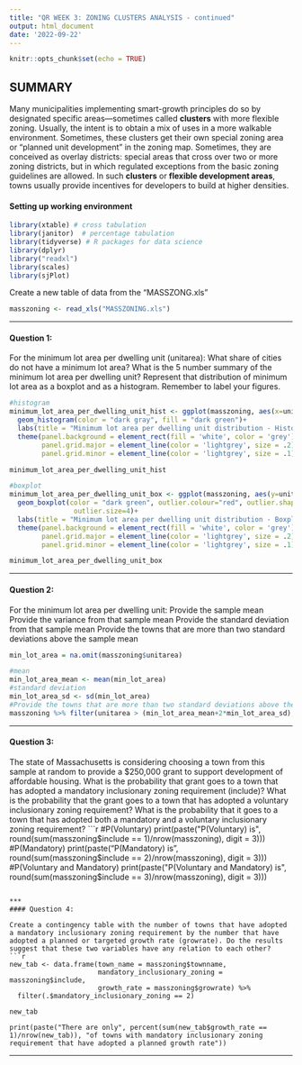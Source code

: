 ```yaml
---
title: "QR WEEK 3: ZONING CLUSTERS ANALYSIS - continued"
output: html_document
date: '2022-09-22'
---
```


```r
knitr::opts_chunk$set(echo = TRUE)
```

## SUMMARY

Many municipalities implementing smart-growth principles do so by designated specific areas—sometimes called **clusters** with more flexible zoning. Usually, the intent is to obtain a mix of uses in a more walkable environment. Sometimes, these clusters get their own special zoning area or “planned unit development” in the zoning map. Sometimes, they are conceived as overlay districts: special areas that cross over two or more zoning districts, but in which regulated exceptions from the basic zoning guidelines are allowed. In such **clusters** or **flexible development areas**, towns usually provide incentives for developers to build at higher densities.

#### Setting up working environment

```r
library(xtable) # cross tabulation
library(janitor)  # percentage tabulation
library(tidyverse) # R packages for data science
library(dplyr)
library("readxl")
library(scales) 
library(sjPlot)
```


Create a new table of data from the "MASSZONG.xls"
```r
masszoning <- read_xls("MASSZONING.xls")
```
***
#### Question 1: 
For the minimum lot area per dwelling unit (unitarea):
What share of cities do not have a minimum lot area?
What is the 5 number summary of the minimum lot area per dwelling unit?
Represent that distribution of minimum lot area as a boxplot and as a histogram. Remember to label your figures.

```r
#histogram
minimum_lot_area_per_dwelling_unit_hist <- ggplot(masszoning, aes(x=unitarea), na.rm = TRUE)+
  geom_histogram(color = "dark gray", fill = "dark green")+
  labs(title = "Minimum lot area per dwelling unit distribution - Histogram", x = 'lot area')+
  theme(panel.background = element_rect(fill = 'white', color = 'grey'),
        panel.grid.major = element_line(color = 'lightgrey', size = .2),
        panel.grid.minor = element_line(color = 'lightgrey', size = .1))

minimum_lot_area_per_dwelling_unit_hist

#boxplot
minimum_lot_area_per_dwelling_unit_box <- ggplot(masszoning, aes(y=unitarea), na.rm = TRUE)+
  geom_boxplot(color = "dark green", outlier.colour="red", outlier.shape=8,
                outlier.size=4)+
  labs(title = "Minimum lot area per dwelling unit distribution - Boxplot", x = 'lot area')+
  theme(panel.background = element_rect(fill = 'white', color = 'grey'),
        panel.grid.major = element_line(color = 'lightgrey', size = .2),
        panel.grid.minor = element_line(color = 'lightgrey', size = .1))

minimum_lot_area_per_dwelling_unit_box
```


***
#### Question 2:  

For the minimum lot area per dwelling unit:
Provide the sample mean
Provide the variance from that sample mean
Provide the standard deviation from that sample mean
Provide the towns that are more than two standard deviations above the sample mean

```r
min_lot_area = na.omit(masszoning$unitarea)

#mean
min_lot_area_mean <- mean(min_lot_area)
#standard deviation
min_lot_area_sd <- sd(min_lot_area)
#Provide the towns that are more than two standard deviations above the sample mean
masszoning %>% filter(unitarea > (min_lot_area_mean+2*min_lot_area_sd), na.rm = TRUE) %>% .$townname
```
***
#### Question 3: 
The state of Massachusetts is considering choosing a town from this sample at random to provide a $250,000 grant to support development of affordable housing. What is the probability that grant goes to a town that has adopted a mandatory inclusionary zoning requirement (include)? What is the probability that the grant goes to a town that has adopted a voluntary inclusionary zoning requirement?  What is the probability that it goes to a town that has adopted both a mandatory and a voluntary inclusionary zoning requirement?
```r
#P(Voluntary)
print(paste("P(Voluntary) is", round(sum(masszoning$include == 1)/nrow(masszoning), digit = 3)))
#P(Mandatory)
print(paste("P(Mandatory) is", round(sum(masszoning$include == 2)/nrow(masszoning), digit = 3)))
#P(Voluntary and Mandatory)
print(paste("P(Voluntary and Mandatory) is", round(sum(masszoning$include == 3)/nrow(masszoning), digit = 3)))
```

***
#### Question 4: 

Create a contingency table with the number of towns that have adopted a mandatory inclusionary zoning requirement by the number that have adopted a planned or targeted growth rate (growrate). Do the results suggest that these two variables have any relation to each other?
```r
new_tab <- data.frame(town_name = masszoning$townname,
                      mandatory_inclusionary_zoning = masszoning$include,
                      growth_rate = masszoning$growrate) %>%
  filter(.$mandatory_inclusionary_zoning == 2)

new_tab

print(paste("There are only", percent(sum(new_tab$growth_rate == 1)/nrow(new_tab)), "of towns with mandatory inclusionary zoning requirement that have adopted a planned growth rate"))
```



***